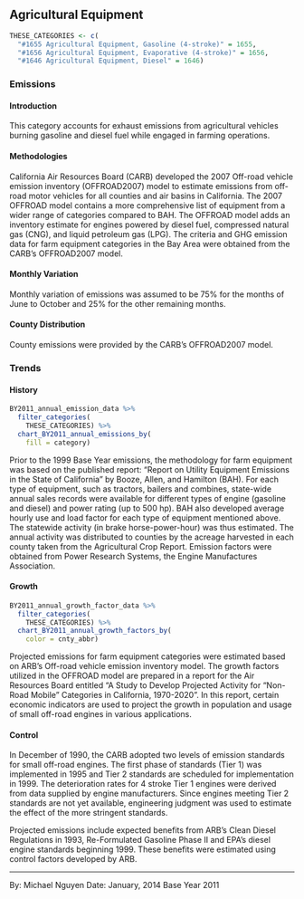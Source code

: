 ## Agricultural Equipment {#mobile-ag-equip}

```r
THESE_CATEGORIES <- c(
  "#1655 Agricultural Equipment, Gasoline (4-stroke)" = 1655,
  "#1656 Agricultural Equipment, Evaporative (4-stroke)" = 1656,
  "#1646 Agricultural Equipment, Diesel" = 1646)
```

### Emissions

#### Introduction {-}

This category accounts for exhaust emissions from agricultural vehicles burning gasoline and diesel fuel while engaged in farming operations.

#### Methodologies {-}

California Air Resources Board (CARB) developed the 2007 Off-road vehicle emission inventory (OFFROAD2007) model to estimate emissions from off-road motor vehicles for all counties and air basins in California. The 2007 OFFROAD model contains a more comprehensive list of equipment from a wider range of categories compared to BAH. The OFFROAD model adds an inventory estimate for engines powered by diesel fuel, compressed natural gas (CNG), and liquid petroleum gas (LPG). The criteria and GHG emission data for farm equipment categories in the Bay Area were obtained from the CARB’s OFFROAD2007 model.

#### Monthly Variation {-}

Monthly variation of emissions was assumed to be 75% for the months of June to October and 25% for the other remaining months.

#### County Distribution {-}

County emissions were provided by the CARB’s OFFROAD2007 model.

### Trends {#mobile-ag-equip-trend}

#### History {-}

```r
BY2011_annual_emission_data %>%
  filter_categories(
    THESE_CATEGORIES) %>%
  chart_BY2011_annual_emissions_by(
    fill = category) 
```

Prior to the 1999 Base Year emissions, the methodology for farm equipment was based on the published report: "Report on Utility Equipment Emissions in the State of California" by Booze, Allen, and Hamilton (BAH). For each type of equipment, such as tractors, bailers and combines, state-wide annual sales records were available for different types of engine (gasoline and diesel) and power rating (up to 500 hp). BAH also developed average hourly use and load factor for each type of equipment mentioned above. The statewide activity (in brake horse-power-hour) was thus estimated. The annual activity was distributed to counties by the acreage harvested in each county taken from the Agricultural Crop Report. Emission factors were obtained from Power Research Systems, the Engine Manufactures Association.

#### Growth {-}

```r
BY2011_annual_growth_factor_data %>%
  filter_categories(
    THESE_CATEGORIES) %>%
  chart_BY2011_annual_growth_factors_by(
    color = cnty_abbr) 
```

Projected emissions for farm equipment categories were estimated based on ARB’s Off-road vehicle emission inventory model. The growth factors utilized in the OFFROAD model are prepared in a report for the Air Resources Board entitled “A Study to Develop Projected Activity for “Non-Road Mobile” Categories in California, 1970-2020”. In this report, certain economic indicators are used to project the growth in population and usage of small off-road engines in various applications.

#### Control {-}

In December of 1990, the CARB adopted two levels of emission standards for small off-road engines. The first phase of standards (Tier 1) was implemented in 1995 and Tier 2 standards are scheduled for implementation in 1999. The deterioration rates for 4 stroke Tier 1 engines were derived from data supplied by engine manufacturers. Since engines meeting Tier 2 standards are not yet available, engineering judgment was used to estimate the effect of the more stringent standards.

Projected emissions include expected benefits from ARB's Clean Diesel Regulations in 1993, Re-Formulated Gasoline Phase II and EPA’s diesel engine standards beginning 1999. These benefits were estimated using control factors developed by ARB.

***

By: Michael Nguyen 
Date: January, 2014 
Base Year 2011
